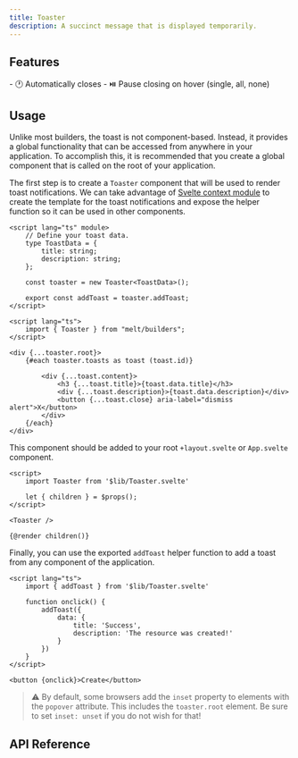 ```yaml
---
title: Toaster
description: A succinct message that is displayed temporarily.
---
```


<Preview client:load />


## Features

<Features>
	- 🕐 Automatically closes
	- ⏯️ Pause closing on hover (single, all, none)
</Features>

## Usage

Unlike most builders, the toast is not component-based. Instead, it provides a global functionality that can be accessed from anywhere in your application. To accomplish this, it is recommended that you create a global component that is called on the root of your application.

The first step is to create a `Toaster` component that will be used to render toast notifications. We can take advantage of [Svelte context module](https://svelte.dev/docs/svelte/svelte-files#script-module) to create the template for the toast notifications and expose the helper function so it can be used in other components.

```svelte
<script lang="ts" module>
	// Define your toast data.
	type ToastData = {
		title: string;
		description: string;
	};

	const toaster = new Toaster<ToastData>();

	export const addToast = toaster.addToast;
</script>

<script lang="ts">
	import { Toaster } from "melt/builders";
</script>

<div {...toaster.root}>
	{#each toaster.toasts as toast (toast.id)}

		<div {...toast.content}>
			<h3 {...toast.title}>{toast.data.title}</h3>
			<div {...toast.description}>{toast.data.description}</div>
			<button {...toast.close} aria-label="dismiss alert">X</button>
		</div>
	{/each}
</div>
```

This component should be added to your root `+layout.svelte` or `App.svelte` component.

```svelte
<script>
	import Toaster from '$lib/Toaster.svelte'

	let { children } = $props();
</script>

<Toaster />

{@render children()}
```

Finally, you can use the exported `addToast` helper function to add a toast from any component of the application.

```svelte
<script lang="ts">
	import { addToast } from '$lib/Toaster.svelte'

	function onclick() {
		addToast({
			data: {
				title: 'Success',
				description: 'The resource was created!'
			}
		})
	}
</script>

<button {onclick}>Create</button>
```

> ⚠️  By default, some browsers add the `inset` property to elements with the `popover` attribute. This includes the `toaster.root` element. Be sure to set `inset: unset` if you do not wish for that!

## API Reference

<ApiTable entry="Toaster" />
